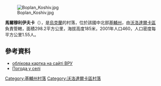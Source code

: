 {{coord|49|30|7|N|29|36|23|E|scale:30000|display=title}}

[[Image:Boplan_Koshiv.jpg|right]]
<!-- 檔案不存在 [[Image:Mihailivska_tserkva.jpg|right]] -->

'''馬爾穆利伊夫卡'''（{{lang-uk|Мармуліївка}}），是[[烏克蘭|烏克蘭]]的村落，位於該國中北部[[基輔州|基輔州]]，由[[沃洛達爾卡區|沃洛達爾卡區]]負責管轄，面積298.2平方公里，海拔高度185米，2001年人口460，人口密度每平方公里1.55人。

==參考資料==
* [http://gska2.rada.gov.ua/pls/z7502/A005?rdat1=11.04.2015&rf7571=15628 облікова картка на сайті ВРУ]{{dead link|date=2018年5月 |bot=InternetArchiveBot |fix-attempted=yes }}
* [http://weather.in.ua/ua/kievskaja/15138 Погода у селі]

{{DEFAULTSORT:Мармуліївка}}
[[Category:基輔州村落|Category:基輔州村落]]
[[Category:沃洛達爾卡區村落|Category:沃洛達爾卡區村落]]


{{Kiev-geo-stub}}